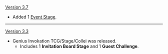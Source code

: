 {{Change History/Header}}
[[Version 3.7]]
* Added 1 [[Genius_Invokation_TCG/Stage/Collei/Zero_Hour_Invokation:_Revived_Serval|Event Stage]].
----
[[Version 3.3]]
* Genius Invokation TCG/Stage/Collei was released.
** Includes 1 '''Invitation Board Stage''' and 1 '''Guest Challenge'''.